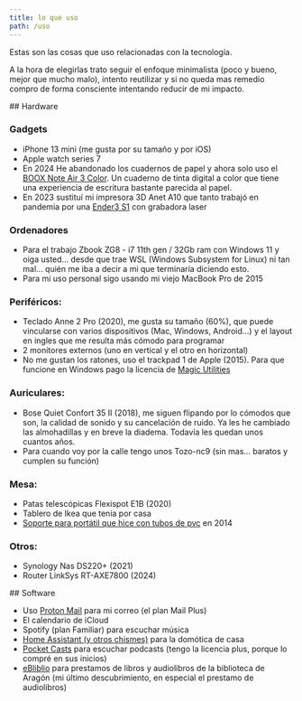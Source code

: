 ```yaml
---
title: lo que uso
path: /uso
---
```


<Section>
Estas son las cosas que uso relacionadas con la tecnología.

A la hora de elegirlas trato seguir el enfoque minimalista (poco y bueno, mejor que mucho malo), intento reutilizar y si no queda mas remedio compro de forma consciente intentando reducir de mi impacto.

</Section>

<Section>
## Hardware

### Gadgets

- iPhone 13 mini (me gusta por su tamaño y por iOS)
- Apple watch series 7
- En 2024 He abandonado los cuadernos de papel y ahora solo uso el [BOOX Note Air 3 Color](https://shop.boox.com/collections/all/products/noteair3). Un cuaderno de tinta digital a color que tiene una experiencia de escritura bastante parecida al papel.
- En 2023 sustituí mi impresora 3D Anet A10 que tanto trabajó en pandemia por una [Ender3 S1](https://www.creality.com/es/products/ender-3s1) con grabadora laser

### Ordenadores

- Para el trabajo Zbook ZG8 - i7 11th gen / 32Gb ram con Windows 11 y oiga usted... desde que trae WSL (Windows Subsystem for Linux) ni tan mal... quién me iba a decir a mi que terminaría diciendo esto.
- Para mi uso personal sigo usando mi viejo MacBook Pro de 2015

### Periféricos:

- Teclado Anne 2 Pro (2020), me gusta su tamaño (60%), que puede vincularse con varios dispositivos (Mac, Windows, Android...) y el layout en ingles que me resulta más cómodo para programar
- 2 monitores externos (uno en vertical y el otro en horizontal)
- No me gustan los ratones, uso el trackpad 1 de Apple (2015). Para que funcione en Windows pago la licencia de [Magic Utilities](https://magicutilities.net/)

### Auriculares:

- Bose Quiet Confort 35 II (2018), me siguen flipando por lo cómodos que son, la calidad de sonido y su cancelación de ruido. Ya les he cambiado las almohadillas y en breve la diadema. Todavía les quedan unos cuantos años.
- Para cuando voy por la calle tengo unos Tozo-nc9 (sin mas... baratos y cumplen su función)

### Mesa:

- Patas telescópicas Flexispot E1B (2020)
- Tablero de Ikea que tenia por casa
- [Soporte para portátil que hice con tubos de pvc](https://www.instagram.com/francholab/p/sU1ibJzNEv/) en 2014

### Otros:

- Synology Nas DS220+ (2021)
- Router LinkSys RT-AXE7800 (2024)

</Section>
<Section>
## Software

- Uso [Proton Mail](https://proton.me/) para mi correo (el plan Mail Plus)
- El calendario de iCloud
- Spotify (plan Familiar) para escuchar música
- [Home Assistant (y otros chismes)](/proyectos/aigor) para la domótica de casa
- [Pocket Casts](https://pocketcasts.com/) para escuchar podcasts (tengo la licencia plus, porque lo compré en sus inicios)
- [eBliblio](https://ebiblio.es/) para prestamos de libros y audiolibros de la biblioteca de Aragón (mi último descubrimiento, en especial el prestamo de audiolibros)

</Section>
